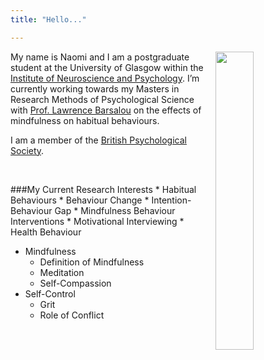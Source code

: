 ```yaml
---
title: "Hello..."

---
```


<img src="images/Home1.jpg" style="width: 35%; float: right;
padding-left: 10px;"> My name is Naomi and I am a postgraduate student at the University of Glasgow within the [Institute of Neuroscience and Psychology](http://www.gla.ac.uk/researchinstitutes/neurosciencepsychology/).
I’m currently working towards my Masters in Research Methods of Psychological Science with [Prof. Lawrence Barsalou](https://www.gla.ac.uk/schools/psychology/staff/lawrencebarsalou/) on the effects of mindfulness on habitual behaviours. 

I am a member of the [British Psychological Society](http://beta.bps.org.uk).

<br>

###My Current Research Interests
* Habitual Behaviours
    * Behaviour Change
    * Intention-Behaviour Gap
    * Mindfulness Behaviour Interventions
    * Motivational Interviewing
    * Health Behaviour

* Mindfulness
    * Definition of Mindfulness
    * Meditation
    * Self-Compassion
    
* Self-Control
    * Grit
    * Role of Conflict